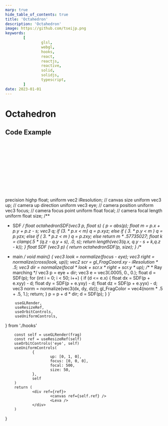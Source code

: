 ```yaml
---
marp: true
hide_table_of_contents: true
title: 'Octahedron'
description: 'Octahedron'
image: https://github.com/tseijp.png
keywords:
        [
                glsl,
                webgl,
                hooks,
                react,
                reactjs,
                reactive,
                solid,
                solidjs,
                typescript,
        ]
date: 2023-01-01
---
```


# Octahedron

<Canvas />

## Code Example

```cpp
float octahedronSDF(vec3 p, float s) {
        p = abs(p);
        float m = p.x + p.y + p.z - s;
        vec3 q;
        if (3. * p.x < m) q = p.xyz;
        else if ( 3. * p.y < m ) q = p.yzx;
        else if ( 3. * p.z < m ) q = p.zxy;
        else return m * .57735027;
        float k = clamp(.5 * (q.z - q.y + s), .0, s);
        return length(vec3(q.x, q.y - s + k,q.z - k));
}
```

precision highp float;
uniform vec2 iResolution; // canvas size
uniform vec3 up;          // camera up direction
uniform vec3 eye;         // camera position
uniform vec3 focus;       // camera focus point
uniform float focal;      // camera focal length
uniform float size;
/**
 * SDF
 */
float octahedronSDF(vec3 p, float s) {
        p = abs(p);
        float m = p.x + p.y + p.z - s;
        vec3 q;
        if (3. * p.x < m) q = p.xyz;
        else if ( 3. * p.y < m ) q = p.yzx;
        else if ( 3. * p.z < m ) q = p.zxy;
        else return m * .57735027;
        float k = clamp(.5 * (q.z - q.y + s), .0, s);
        return length(vec3(q.x, q.y - s + k,q.z - k));
}
float SDF (vec3 p) {
        return octahedronSDF(p, size);
}
/**
 * main
 */
void main() {
        vec3 look = normalize(focus - eye);
        vec3 right = normalize(cross(look, up));
        vec2 scr = gl_FragCoord.xy - iResolution * .5;
        vec3 dir = normalize(focal * look + scr.x * right + scr.y * up);
        /**
         * Ray marching
         */
        vec3 p = eye + dir;
        vec3 e = vec3(.0005, 0., 0.);
        float d = SDF(p);
        for (int i = 0; i < 50; i++) {
                if (d <= e.x) {
                        float dx = SDF(p + e.xyy) - d;
                        float dy = SDF(p + e.yxy) - d;
                        float dz = SDF(p + e.yyx) - d;
                        vec3 norm = normalize(vec3(dx, dy, dz));
                        gl_FragColor = vec4(norm * .5 + .5, 1.);
                        return;
                }
                p = p + d * dir;
                d = SDF(p);
        }
}`

        useGLRender,
        useResizeRef,
        useOrbitControls,
        useUniformControls,
} from './hooks'

        const self = useGLRender(frag)
        const ref = useResizeRef(self)
        useOrbitControls('eye', self)
        useUniformControls(
                {
                        up: [0, 1, 0],
                        focus: [0, 0, 0],
                        focal: 500,
                        size: 50,
                },
                self
        )
        return (
                <div ref={ref}>
                        <canvas ref={self.ref} />
                        <Leva />
                </div>
        )
}
